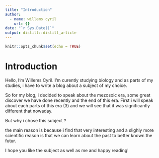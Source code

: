 ```yaml
---
title: "Introduction"
author:
  - name: willems cyril
    url: {}
date: "`r Sys.Date()`"
output: distill::distill_article
---
```


```r
knitr::opts_chunk$set(echo = TRUE)
```
# Introduction #

Hello, I'm Willems Cyril. I'm curently studying biology and as parts of my studies, i have to write a blog about a subject of my choice.

So for my blog, i decided to speak about the mezosoic era, some great discover we have done recently and the end of this era. First i will speak about each parts of this era (3) and we will see that it was significantly different that nowaday.

But why i chose this subject ? 

the main reason is because i find that very interesting and a slighly more scientific reason is that we can learn about the past to better known the futur.

I hope you like the subject as well as me and happy reading!
